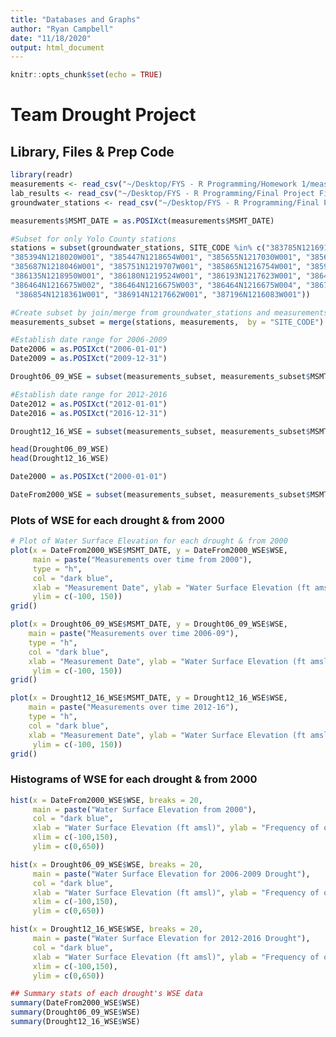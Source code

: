---
title: "Databases and Graphs"
author: "Ryan Campbell"
date: "11/18/2020"
output: html_document
---

```{r setup, include=FALSE}
knitr::opts_chunk$set(echo = TRUE)
```

# Team Drought Project
## Library, Files & Prep Code
```{r Library, Files & Code}
library(readr)
measurements <- read_csv("~/Desktop/FYS - R Programming/Homework 1/measurements.csv")
lab_results <- read_csv("~/Desktop/FYS - R Programming/Final Project Files/lab-results.csv")
groundwater_stations <- read_csv("~/Desktop/FYS - R Programming/Final Project Files/groundwater-stations.csv")

measurements$MSMT_DATE = as.POSIXct(measurements$MSMT_DATE)

#Subset for only Yolo County stations
stations = subset(groundwater_stations, SITE_CODE %in% c("383785N1216916W001", "384980N1220052W001", "385162N1215818W001", "385298N1216943W001", 
"385394N1218020W001", "385447N1218654W001", "385655N1217030W001", "385682N1217327W001" , 
"385687N1218046W001", "385751N1219707W001", "385865N1216754W001", "385905N1218073W001", 
"386135N1218950W001", "386180N1219524W001", "386193N1217623W001", "386464N1216675W001", 
"386464N1216675W002", "386464N1216675W003", "386464N1216675W004", "386720N1216719W001",
 "386854N1218361W001", "386914N1217662W001", "387196N1216083W001"))

#Create subset by join/merge from groundwater_stations and measurements
measurements_subset = merge(stations, measurements,  by = "SITE_CODE")

#Establish date range for 2006-2009
Date2006 = as.POSIXct("2006-01-01")
Date2009 = as.POSIXct("2009-12-31")

Drought06_09_WSE = subset(measurements_subset, measurements_subset$MSMT_DATE >= Date2006 & measurements_subset$MSMT_DATE <= Date2009)

#Establish date range for 2012-2016
Date2012 = as.POSIXct("2012-01-01")
Date2016 = as.POSIXct("2016-12-31")

Drought12_16_WSE = subset(measurements_subset, measurements_subset$MSMT_DATE >= Date2012 & measurements_subset$MSMT_DATE <= Date2016)

head(Drought06_09_WSE)
head(Drought12_16_WSE)

Date2000 = as.POSIXct("2000-01-01")

DateFrom2000_WSE = subset(measurements_subset, measurements_subset$MSMT_DATE >= Date2000)
```


### Plots of WSE for each drought & from 2000
```{r Graphing}
# Plot of Water Surface Elevation for each drought & from 2000
plot(x = DateFrom2000_WSE$MSMT_DATE, y = DateFrom2000_WSE$WSE,
     main = paste("Measurements over time from 2000"),
     type = "h",
     col = "dark blue",
     xlab = "Measurement Date", ylab = "Water Surface Elevation (ft amsl)",
     ylim = c(-100, 150))
grid()

plot(x = Drought06_09_WSE$MSMT_DATE, y = Drought06_09_WSE$WSE,
    main = paste("Measurements over time 2006-09"),
    type = "h",
    col = "dark blue",
    xlab = "Measurement Date", ylab = "Water Surface Elevation (ft amsl)",
     ylim = c(-100, 150))
grid()

plot(x = Drought12_16_WSE$MSMT_DATE, y = Drought12_16_WSE$WSE,
    main = paste("Measurements over time 2012-16"),
    type = "h",
    col = "dark blue",
    xlab = "Measurement Date", ylab = "Water Surface Elevation (ft amsl)",
     ylim = c(-100, 150))
grid()
```


### Histograms of WSE for each drought & from 2000
```{r Histograms of WSE}
hist(x = DateFrom2000_WSE$WSE, breaks = 20,
     main = paste("Water Surface Elevation from 2000"),
     col = "dark blue",
     xlab = "Water Surface Elevation (ft amsl)", ylab = "Frequency of occurence",
     xlim = c(-100,150),
     ylim = c(0,650))

hist(x = Drought06_09_WSE$WSE, breaks = 20,
     main = paste("Water Surface Elevation for 2006-2009 Drought"),
     col = "dark blue",
     xlab = "Water Surface Elevation (ft amsl)", ylab = "Frequency of occurence",
     xlim = c(-100,150),
     ylim = c(0,650))

hist(x = Drought12_16_WSE$WSE, breaks = 20,
     main = paste("Water Surface Elevation for 2012-2016 Drought"),
     col = "dark blue",
     xlab = "Water Surface Elevation (ft amsl)", ylab = "Frequency of occurence",
     xlim = c(-100,150),
     ylim = c(0,650))

## Summary stats of each drought's WSE data
summary(DateFrom2000_WSE$WSE)
summary(Drought06_09_WSE$WSE)
summary(Drought12_16_WSE$WSE)
```